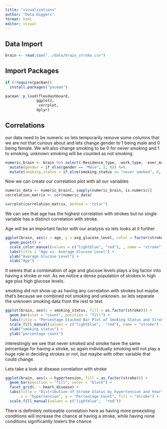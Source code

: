 ```yaml
---
title: "visualizations"
author: "Data Diggers"
format: html
editor: visual
---
```


## Data Import

```r
brain <- read.csv("../data/brain_stroke.csv")
```

## Import Packages

```r
if (!require(pacman))
  install.packages("pacman")

pacman::p_load(flexdashboard,
              ggplot2,
               corrplot,
              dplyr)
```

## Correlations

our data need to be numeric so lets temporarily remove some columns that we are not that curious about and lets change gender to 1 being male and 0 being female. We will also change smoking to be 0 for never smoking and 1 to smoking, unknown smoking will be counted as not smoking

```r
numeric_brain <- brain %>% select(-Residence_type, -work_type, -ever_married) %>%
  mutate(gender = if_else(gender == "Male", 1, 0)) %>%
  mutate(smoking_status = if_else(smoking_status == "never smoked", 0, 1))

```

Now we can create our correlation plot with all our variables

```r


numeric_data <- numeric_brain[, sapply(numeric_brain, is.numeric)]
correlation_matrix <- cor(numeric_data)

corrplot(correlation_matrix, method = "color")

```

We can see that age has the highest correlation with strokes but no single variable has a distinct correlation with stroke.

Age will be an important factor with our analysis so lets looks at it further

```r
ggplot(brain, aes(x = age, y = avg_glucose_level, color = factor(stroke))) +
  geom_point() +
  scale_color_manual(values = c("lightblue", "red"), , name = "stroke") +
  labs(title = "Age vs. Average Glucose Level") +
  ylab("Average Glucose Level") +
  xlab("Age")
```

It seems that a combination of age and glucose levels plays a big factor into having a stroke or not. As we notice a dense population of strokes in high age plus high glucose levels.

smoking did not show up as having any correlation with strokes but maybe that's because we combined not smoking and unknown. so lets separate the unknown smoking data from the rest to test.

```r
ggplot(brain, aes(x = smoking_status, fill = as.factor(stroke))) +
  geom_bar(stat = "count", position = "fill") +
  labs(title = "Percentage Stacked Bar Plot of Smoking Status and Stroke") +
  scale_fill_manual(values = c("lightblue",  "red"), name = "stroke") +
  xlab("smoking status") +
  ylab("percentage count")
```

interestingly we see that never smoked and smoke have the same percentage for having a stroke, so again individually smoking will not play a huge role in deciding strokes or not, but maybe with other variable that could change.

Lets take a look at disease correlation with stroke

```r
ggplot(brain, aes(x = hypertension, fill = as.factor(stroke))) +
  geom_bar(position = "fill", color = "black") +
  facet_grid(. ~ heart_disease) +
  labs(title = "Distribution of Stroke Status by hypertension and heart disease",
       x = "hypertension", y = "Percentage Count", fill = "Stroke") +
  scale_fill_manual(values = c("lightblue",  "red"))
```

There is definitely noticeable correlation here as having more preexisting conditions will increase the chance at having a stroke, while having none conditions significantly lowers the chance
